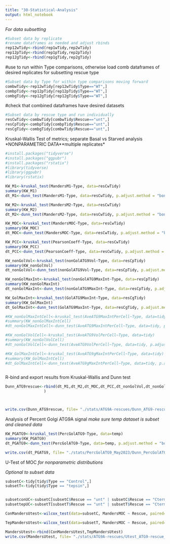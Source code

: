 ```yaml
---
title: "30-Statistical-Analysis"
output: html_notebook
---
```

*For data subsetting*
```r
#Subset data by replicate
#rename dataframes as needed and adjust rbinds
rep12wTidy<-rbind(rep1wTidy,rep2wTidy)
rep12pTidy<-rbind(rep1pTidy,rep2pTidy)
rep12gTidy<-rbind(rep1gTidy,rep2gTidy)
```

#use to run within Type comparisons, otherwise load comb dataframes of desired replicates for subsetting rescue type
```r
#Subset data by Type for within type comparisons moving forward
combwTidy<-rep12wTidy[rep12wTidy$Type=="WT",]
combpTidy<-rep12pTidy[rep12pTidy$Type=="WT",]
combgTidy<-rep12gTidy[rep12gTidy$Type=="WT",]
```

#check that combined dataframes have desired datasets
```r
#Subset data by rescue type and run individually
resCwTidy<-combwTidy[combwTidy$Rescue=="unt",]
resCpTidy<-combpTidy[combpTidy$Rescue=="unt",]
resCgTidy<-combgTidy[combwTidy$Rescue=="unt",]
```

Kruskal-Wallis Test of metrics; separate Basal vs Starved analysis
*NONPARAMETRIC DATA**multiple replicates*
```r

#install.packages("tidyverse")
#install.packages("ggpubr")
#install.packages("rstatix")
#library(tidyverse)
#library(ggpubr)
#library(rstatix)

KW_M1<-kruskal_test(MandersM1~Type, data=resCwTidy)
summary(KW_M1)
dt_M1<-dunn_test(MandersM1~Type, data=resCwTidy, p.adjust.method = "bonferroni")

KW_M2<-kruskal_test(MandersM2~Type, data=resCwTidy)
summary(KW_M2)
dt_M2<-dunn_test(MandersM2~Type, data=resCwTidy, p.adjust.method = "bonferroni")

KW_MOC<-kruskal_test(MandersMOC~Type, data=resCwTidy)
summary(KW_MOC)
dt_MOC<-dunn_test(MandersMOC~Type, data=resCwTidy, p.adjust.method = "bonferroni")

KW_PCC<-kruskal_test(PearsonCoeff~Type, data=resCwTidy)
summary(KW_PCC)
dt_PCC<-dunn_test(PearsonCoeff~Type, data=resCwTidy, p.adjust.method = "bonferroni")

KW_nonGolVol<-kruskal_test(nonGolATG9Vol~Type, data=resCpTidy)
summary(KW_nonGolVol)
dt_nonGolVol<-dunn_test(nonGolATG9Vol~Type, data=resCpTidy, p.adjust.method = "bonferroni")

KW_nonGolMaxInt<-kruskal_test(nonGolATG9MaxInt~Type, data=resCpTidy)
summary(KW_nonGolMaxInt)
dt_nonGolMaxInt<-dunn_test(nonGolATG9MaxInt~Type, data=resCpTidy, p.adjust.method = "bonferroni")

KW_GolMaxInt<-kruskal_test(GolATG9MaxInt~Type, data=resCgTidy)
summary(KW_GolMaxInt)
dt_GolMaxInt<-dunn_test(GolATG9MaxInt~Type, data=resCgTidy, p.adjust.method = "bonferroni")

#KW_nonGolMaxIntCell<-kruskal_test(AveATG9MaxIntPerCell~Type, data=tidy)
#summary(KW_nonGolMaxIntCell)
#dt_nonGolMaxIntCell<-dunn_test(AveATG9MaxIntPerCell~Type, data=tidy, p.adjust.method = "bonferroni")

#KW_nonGolVolCell<-kruskal_test(AveATG9VolPerCell~Type, data=tidy)
#summary(KW_nonGolVolCell)
#dt_nonGolVolCell<-dunn_test(AveATG9VolPerCell~Type, data=tidy, p.adjust.method = "bonferroni")

#KW_GolMaxIntCell<-kruskal_test(AveATG9gMaxIntPerCell~Type, data=tidy)
#summary(KW_GolMaxIntCell)
#dt_GolMaxIntCell<-dunn_test(AveATG9gMaxIntPerCell~Type, data=tidy, p.adjust.method = "bonferroni")



```


R-bind and export results from Kruskal-Wallis and Dunn test
```r
Dunn_ATG9rescue<-rbind(dt_M1,dt_M2,dt_MOC,dt_PCC,dt_nonGolVol,dt_nonGolMaxInt,dt_GolMaxInt#,dt_nonGolMaxIntCell,dt_nonGolVolCell,dt_GolMaxIntCell
                 )



write.csv(Dunn_ATG9rescue, file= "./stats/ATG9A-rescues/Dunn_ATG9-rescue-unt_4046-4048-4049_20Nov22.csv")

```


Analysis of Percent Golgi ATG9A signal
*make sure temp dataset is subset and cleaned data*
```r
KW_PGATG9<-kruskal_test(PercGolATG9~Type, data=temp)
summary(KW_PGATG9)
dt_PGATG9<-dunn_test(PercGolATG9~Type, data=temp, p.adjust.method = "bonferroni")

write.csv(dt_PGATG9, file= "./stats/PercGolATG9_May2023/Dunn_PercGolATG9_4019-4020-4022-4026_15May23.csv")
```



U-Test of MOC
*for nonparametric distributions*


*Optional to subset data*
```r
subsetC<-tidy[tidy$Type == "Control",]
subsetT<-tidy[tidy$Type == "tepsin",]


subsetconUC<-subsetC[subsetC$Rescue == "unt" | subsetC$Rescue == "Cterm",]
subsettepUC<-subsetT[subsetT$Rescue == "unt" | subsetT$Rescue == "Cterm",]


```

```r

ConMandersUtest<-wilcox_test(data=subsetC, MandersMOC ~ Rescue, paired= FALSE)

TepMandersUtest<-wilcox_test(data=subsetT, MandersMOC ~ Rescue, paired= FALSE)

MandersUtest<-rbind(ConMandersUtest,TepMandersUtest)
write.csv(MandersUtest, file= "./stats/ATG9A-rescues/Utest_ATG9-rescue_4046-4048-4049_20Nov22.csv")

```

